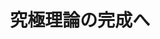 ﻿---
title: "究極理論の完成へ"
category: "理学院"
vol: 86
interviewee: "伊藤 克司"
url: "http://www.th.phys.titech.ac.jp/particle/index.html"
tags: ["素粒子","物理","粒子","像","理学"]
pdf: "86-5-ito.pdf"
career: ""
pdfurl: "86-5-ito/86-5-ito.pdf"
preface: "伊藤では超弦理論等の素粒子物理学の最先端分野を扱っている。本稿では、素粒子物理学の諸理論を説明したのち、伊藤で扱われている最先端の研究について触れる。完成するのは100年後とも言われる研究分野の一端をお見せしよう。また、壮大な研究に挑む先生が描く理想の物理学者像についても紹介する。"
---
